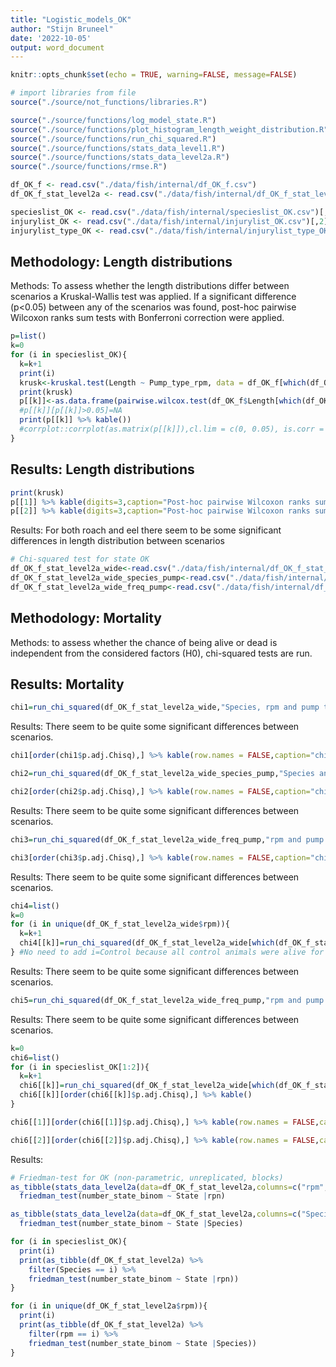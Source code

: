 ```yaml
---
title: "Logistic_models_OK"
author: "Stijn Bruneel"
date: '2022-10-05'
output: word_document
---
```


```r
knitr::opts_chunk$set(echo = TRUE, warning=FALSE, message=FALSE)
```

```r
# import libraries from file
source("./source/not_functions/libraries.R")
```

```r

source("./source/functions/log_model_state.R")
source("./source/functions/plot_histogram_length_weight_distribution.R")
source("./source/functions/run_chi_squared.R")
source("./source/functions/stats_data_level1.R")
source("./source/functions/stats_data_level2a.R")
source("./source/functions/rmse.R")
```

```r
df_OK_f <- read.csv("./data/fish/internal/df_OK_f.csv")
df_OK_f_stat_level2a <- read.csv("./data/fish/internal/df_OK_f_stat_level2a.csv")
```

```r
specieslist_OK <- read.csv("./data/fish/internal/specieslist_OK.csv")[,2]
injurylist_OK <- read.csv("./data/fish/internal/injurylist_OK.csv")[,2]
injurylist_type_OK <- read.csv("./data/fish/internal/injurylist_type_OK.csv")[,2]
```

## Methodology: Length distributions

Methods: To assess whether the length distributions differ between scenarios a Kruskal-Wallis test was applied. If a significant difference (p\<0.05) between any of the scenarios was found, post-hoc pairwise Wilcoxon ranks sum tests with Bonferroni correction were applied.

```r
p=list()
k=0
for (i in specieslist_OK){
  k=k+1
  print(i)
  krusk<-kruskal.test(Length ~ Pump_type_rpm, data = df_OK_f[which(df_OK_f$Species==i & df_OK_f$Control=="pump"),])
  print(krusk)
  p[[k]]<-as.data.frame(pairwise.wilcox.test(df_OK_f$Length[which(df_OK_f$Species==i & df_OK_f$Control=="pump")], df_OK_f$Pump_type_rpm[which(df_OK_f$Species==i & df_OK_f$Control=="pump")],p.adjust.method = "bonferroni")$p.value)
  #p[[k]][p[[k]]>0.05]=NA
  print(p[[k]] %>% kable())
  #corrplot::corrplot(as.matrix(p[[k]]),cl.lim = c(0, 0.05), is.corr = FALSE,main=i)
}
```

## Results: Length distributions

```r
print(krusk)
p[[1]] %>% kable(digits=3,caption="Post-hoc pairwise Wilcoxon ranks sum tests with Bonferroni correction for differences in length distributions between scenarios for roach")
p[[2]] %>% kable(digits=3,caption="Post-hoc pairwise Wilcoxon ranks sum tests with Bonferroni correction for differences in length distributions between scenarios for eel")
```

Results: For both roach and eel there seem to be some significant differences in length distribution between scenarios

```r
# Chi-squared test for state OK
df_OK_f_stat_level2a_wide<-read.csv("./data/fish/internal/df_OK_f_stat_level2a_wide.csv")[,-c(1)]
df_OK_f_stat_level2a_wide_species_pump<-read.csv("./data/fish/internal/df_OK_f_stat_level2a_wide_species_pump.csv")[,-1]
df_OK_f_stat_level2a_wide_freq_pump<-read.csv("./data/fish/internal/df_OK_f_stat_level2a_wide_freq_pump.csv")[,-1]
```

## Methodology: Mortality

Methods: to assess whether the chance of being alive or dead is independent from the considered factors (H0), chi-squared tests are run.

## Results: Mortality

```r
chi1=run_chi_squared(df_OK_f_stat_level2a_wide,"Species, rpm and pump type",1)
```

Results: There seem to be quite some significant differences between scenarios.

```r
chi1[order(chi1$p.adj.Chisq),] %>% kable(row.names = FALSE,caption="chi-squared tests to assess differences in mortality between scenarios (species-screw-rpm-control)")
```

```r
chi2=run_chi_squared(df_OK_f_stat_level2a_wide_species_pump,"Species and pump type",1)
```

```r
chi2[order(chi2$p.adj.Chisq),] %>% kable(row.names = FALSE,caption="chi-squared tests to assess differences in mortality between scenarios (species-screw-control)")
```

Results: There seem to be quite some significant differences between scenarios.

```r
chi3=run_chi_squared(df_OK_f_stat_level2a_wide_freq_pump,"rpm and pump type",1)
```

```r
chi3[order(chi3$p.adj.Chisq),] %>% kable(row.names = FALSE,caption="chi-squared tests to assess differences in mortality between scenarios (screw-rpm-control)")
```

Results: There seem to be quite some significant differences between scenarios.

```r
chi4=list()
k=0
for (i in unique(df_OK_f_stat_level2a_wide$rpm)){
  k=k+1
  chi4[[k]]=run_chi_squared(df_OK_f_stat_level2a_wide[which(df_OK_f_stat_level2a_wide$rpm==i),],"Species and pump type",1)
} #No need to add i=Control because all control animals were alive for all species. Including it generates an error.
```

Results: There seem to be quite some significant differences between scenarios.

```r
chi5=run_chi_squared(df_OK_f_stat_level2a_wide_freq_pump,"rpm and pump type",1)
```

Results: There seem to be quite some significant differences between scenarios.

```r
k=0
chi6=list()
for (i in specieslist_OK[1:2]){
  k=k+1
  chi6[[k]]=run_chi_squared(df_OK_f_stat_level2a_wide[which(df_OK_f_stat_level2a_wide$Species==i),],"rpm and pump type",1)
  chi6[[k]][order(chi6[[k]]$p.adj.Chisq),] %>% kable()
}
```

```r
chi6[[1]][order(chi6[[1]]$p.adj.Chisq),] %>% kable(row.names = FALSE,caption="chi-squared tests to assess differences in mortality between scenarios (screw-rpm-control) for eel")
```

```r
chi6[[2]][order(chi6[[2]]$p.adj.Chisq),] %>% kable(row.names = FALSE,caption="chi-squared tests to assess differences in mortality between scenarios (screw-rpm-control) for roach")
```

Results:

```r
# Friedman-test for OK (non-parametric, unreplicated, blocks)
as_tibble(stats_data_level2a(data=df_OK_f_stat_level2a,columns=c("rpm", "Pump_type", "State"))) %>% 
  friedman_test(number_state_binom ~ State |rpn)

as_tibble(stats_data_level2a(data=df_OK_f_stat_level2a,columns=c("Species", "Pump_type", "State"))) %>% 
  friedman_test(number_state_binom ~ State |Species)

for (i in specieslist_OK){
  print(i)
  print(as_tibble(df_OK_f_stat_level2a) %>% 
    filter(Species == i) %>%
    friedman_test(number_state_binom ~ State |rpn))
}

for (i in unique(df_OK_f_stat_level2a$rpm)){
  print(i)
  print(as_tibble(df_OK_f_stat_level2a) %>% 
    filter(rpm == i) %>%
    friedman_test(number_state_binom ~ State |Species))
}
```

